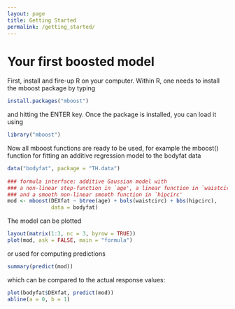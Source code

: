 ```yaml
---
layout: page
title: Getting Started
permalink: /getting_started/
---
```


Your first boosted model
========================================================

First, install and fire-up R on your computer. Within R, one needs to
install the mboost package by typing

```r
install.packages("mboost")
```

and hitting the ENTER key. Once the package is installed, you can
load it using

```r
library("mboost")
```

Now all mboost functions are ready to be used, for example the mboost()
function for fitting an additive regression model to the bodyfat data 

```r
data("bodyfat", package = "TH.data")
 
### formula interface: additive Gaussian model with
### a non-linear step-function in `age', a linear function in `waistcirc'
### and a smooth non-linear smooth function in `hipcirc'
mod <- mboost(DEXfat ~ btree(age) + bols(waistcirc) + bbs(hipcirc),
              data = bodyfat)
```

The model can be plotted

```r
layout(matrix(1:3, nc = 3, byrow = TRUE))
plot(mod, ask = FALSE, main = "formula")

```

or used for computing predictions

```r
summary(predict(mod))
```

which can be compared to the actual response values:

```r
plot(bodyfat$DEXfat, predict(mod))
abline(a = 0, b = 1)
```
